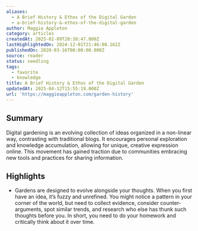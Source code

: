 ```yaml
---
aliases:
  - A Brief History & Ethos of the Digital Garden
  - a-brief-history-&-ethos-of-the-digital-garden
author: Maggie Appleton
category: articles
createdAt: 2025-02-09T20:38:47.000Z
lastHighlightedOn: 2024-12-01T21:46:08.162Z
publishedOn: 2020-03-16T00:00:00.000Z
source: reader
status: seedling
tags:
  - favorite
  - knowledge
title: A Brief History & Ethos of the Digital Garden
updatedAt: 2025-04-12T15:55:19.000Z
url: 'https://maggieappleton.com/garden-history'
---
```

## Summary

Digital gardening is an evolving collection of ideas organized in a non-linear way, contrasting with traditional blogs. It encourages personal exploration and knowledge accumulation, allowing for unique, creative expression online. This movement has gained traction due to communities embracing new tools and practices for sharing information.

## Highlights

- [](https://maggieappleton.com/garden-history/#footnote-7)Gardens are designed to evolve alongside your thoughts. When you first have an idea, it’s fuzzy and unrefined. You might notice a pattern in your corner of the world, but need to collect evidence, consider counter-arguments, spot similar trends, and research who else has thunk such thoughts before you. In short, you need to do your homework and critically think about it over time.
